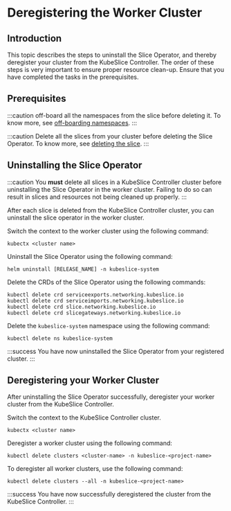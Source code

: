 # Deregistering the Worker Cluster

## Introduction 

This topic describes the steps to uninstall the Slice Operator, and thereby deregister 
your cluster from the KubeSlice Controller. The order of these steps is very important to 
ensure proper resource clean-up. Ensure that you have completed the tasks in the 
prerequisites.

## Prerequisites 

:::caution
off-board all the namespaces from the slice before deleting it. To know
more, see [off-boarding namespaces](/versioned_docs/version-0.2.0/getting-started-with-cloud-clusters/uninstalling-kubeslice/off-boarding-namespaces.mdx).
:::

:::caution
Delete all the slices from your cluster before deleting the Slice Operator. To know more, 
see [deleting the slice](/versioned_docs/version-0.2.0/getting-started-with-cloud-clusters/uninstalling-kubeslice/deleting-the-slice.mdx).
:::

## Uninstalling the Slice Operator 

:::caution
You **must** delete all slices in a KubeSlice Controller cluster before uninstalling the 
Slice Operator in the worker cluster. Failing to do so can result in slices and 
resources not being cleaned up properly.
:::

After each slice is deleted from the KubeSlice Controller cluster, you
can uninstall the slice operator in the worker cluster.

Switch the context to the worker cluster using the following command:

``` 
kubectx <cluster name>
```

Uninstall the Slice Operator using the following command:

```
helm uninstall [RELEASE_NAME] -n kubeslice-system
```

Delete the CRDs of the Slice Operator using the following commands:

``` 
kubectl delete crd serviceexports.networking.kubeslice.io
kubectl delete crd serviceimports.networking.kubeslice.io
kubectl delete crd slice.networking.kubeslice.io
kubectl delete crd slicegateways.networking.kubeslice.io
```

Delete the `kubeslice-system` namespace using the following command:

``` 
kubectl delete ns kubeslice-system
```

:::success
You have now uninstalled the Slice Operator from your registered cluster.
:::

## Deregistering your Worker Cluster

After uninstalling the Slice Operator successfully, deregister your worker cluster from 
the KubeSlice Controller.

Switch the context to the KubeSlice Controller cluster.

```
kubectx <cluster name>
```

Deregister a worker cluster using the following command:

``` 
kubectl delete clusters <cluster-name> -n kubeslice-<project-name>
```

To deregister all worker clusters, use the following command:

```
kubectl delete clusters --all -n kubeslice-<project-name>
```

:::success
You have now successfully deregistered the cluster from the KubeSlice Controller.
:::